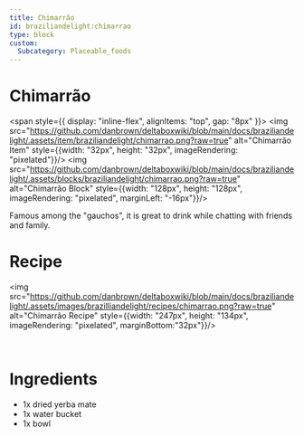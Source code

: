 ```yaml
---
title: Chimarrão
id: braziliandelight:chimarrao
type: block
custom:
  Subcategory: Placeable_foods
---
```


# Chimarrão

<span style={{ display: "inline-flex", alignItems: "top", gap: "8px" }}>
  <img src="https://github.com/danbrown/deltaboxwiki/blob/main/docs/braziliandelight/.assets/item/braziliandelight/chimarrao.png?raw=true" alt="Chimarrão Item" style={{width: "32px", height: "32px", imageRendering: "pixelated"}}/>
  <img src="https://github.com/danbrown/deltaboxwiki/blob/main/docs/braziliandelight/.assets/blocks/braziliandelight/chimarrao.png?raw=true" alt="Chimarrão Block" style={{width: "128px", height: "128px", imageRendering: "pixelated", marginLeft: "-16px"}}/>
</span>

Famous among the "gauchos", it is great to drink while chatting with friends and family.

# Recipe

<img src="https://github.com/danbrown/deltaboxwiki/blob/main/docs/braziliandelight/.assets/images/brazilliandelight/recipes/chimarrao.png?raw=true" alt="Chimarrão Recipe" style={{width: "247px", height: "134px", imageRendering: "pixelated", marginBottom:"32px"}}/>

<br/>

# Ingredients
- 1x dried yerba mate
- 1x water bucket
- 1x bowl